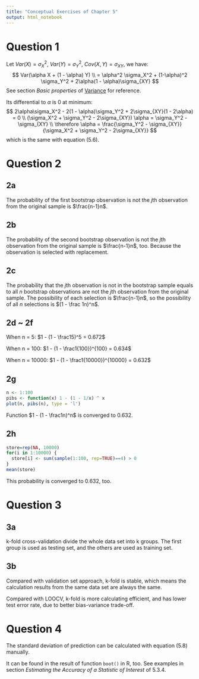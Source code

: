 ```yaml
---
title: "Conceptual Exercises of Chapter 5"
output: html_notebook
---
```


# Question 1

Let $Var(X) = \sigma_X^2$, $Var(Y) = \sigma_Y^2$, $Cov(X, Y) = \sigma_{XY}$, we have:
$$
Var(\alpha X + (1 - \alpha) Y) \\
= \alpha^2 \sigma_X^2 + (1-\alpha)^2 \sigma_Y^2 + 2\alpha(1 - \alpha)\sigma_{XY}
$$
See section *Basic properties* of [Variance](https://en.wikipedia.org/wiki/Variance) for reference.

Its differential to $\alpha$ is 0 at minimum:
$$
2\alpha\sigma_X^2 - 2(1 - \alpha)\sigma_Y^2 + 2\sigma_{XY}(1 - 2\alpha) = 0 \\
(\sigma_X^2 + \sigma_Y^2 - 2\sigma_{XY}) \alpha = \sigma_Y^2 - \sigma_{XY} \\
\therefore \alpha = \frac{\sigma_Y^2 - \sigma_{XY}}{\sigma_X^2 + \sigma_Y^2 - 2\sigma_{XY}}
$$
which is the same with equation (5.6).

# Question 2
## 2a
The probability of the first bootstrap observation is not the *j*th observation from the original sample is $\frac{n-1}n$.

## 2b
The probability of the second bootstrap observation is not the *j*th observation from the original sample is $\frac{n-1}n$, too. Because the observation is selected with replacement.

## 2c
The probability that the *j*th observation is not in the bootstrap sample equals to all $n$ bootstrap observations are not the *j*th observation from the original sample.
The possibility of each selection is $\frac{n-1}n$, so the possibility of all $n$ selections is $(1 - \frac 1n)^n$.

## 2d ~ 2f
When n = 5: $1 - (1 - \frac15)^5 = 0.672$

When n = 100: $1 - (1 - \frac1{100})^{100} = 0.634$

When n = 10000: $1 - (1 - \frac1{10000})^{10000} = 0.632$

## 2g
```r
n <- 1:100
pibs <- function(x) 1 - (1 - 1/x) ^ x
plot(n, pibs(n), type = 'l')
```

Function $1 - (1 - \frac1n)^n$ is converged to 0.632.

## 2h
```r
store=rep(NA, 10000)
for(i in 1:10000) {
  store[i] <- sum(sample(1:100, rep=TRUE)==4) > 0
}
mean(store)
```

This probability is converged to 0.632, too.

# Question 3
## 3a
k-fold cross-validation divide the whole data set into k groups.
The first group is used as testing set, and the others are used as training set.

## 3b
Compared with validation set approach, k-fold is stable, which means the calculation results from the same data set are always the same.

Compared with LOOCV, k-fold is more calculating efficient, and has lower test error rate, due to better bias-variance trade-off.

# Question 4
The standard deviation of prediction can be calculated with equation (5.8) manually.

It can be found in the result of function `boot()` in R, too. See examples in section *Estimating the Accuracy of a Statistic of Interest* of 5.3.4.